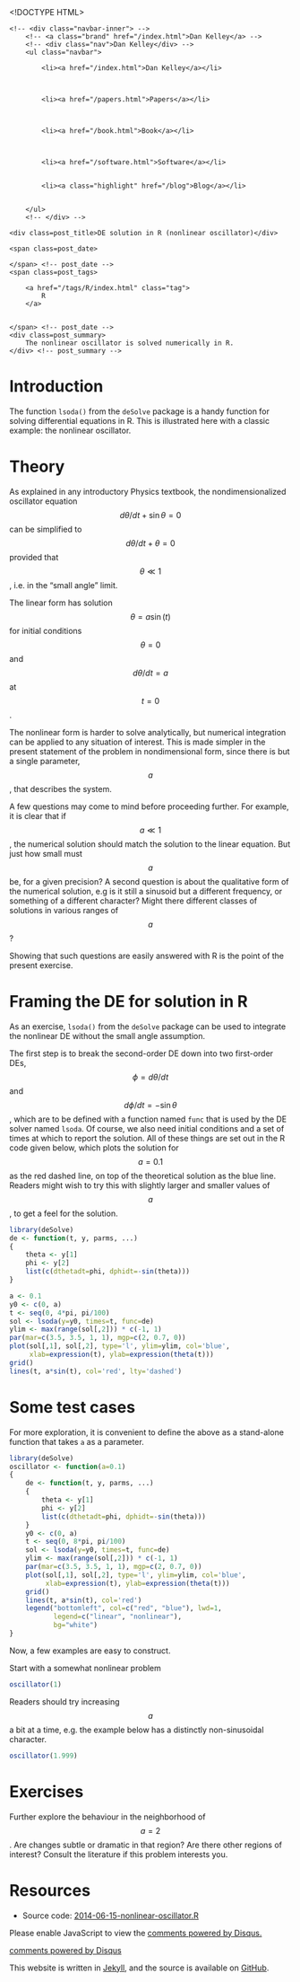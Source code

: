 <!DOCTYPE HTML>
<html>
<head>
<link rel='stylesheet' type='text/css' href='/css/syntax.css' />
<link rel='stylesheet' type='text/css' href='/css/style.css' />
<meta charset="UTF-8">
<title>DE solution in R (nonlinear oscillator)</title>
</head>

<body>
<div class="navbar">
    <!-- <div class="navbar-inner"> -->
        <!-- <a class="brand" href="/index.html">Dan Kelley</a> -->
        <!-- <div class="nav">Dan Kelley</div> -->
        <ul class="navbar">
            
            <li><a href="/index.html">Dan Kelley</a></li>
            

            
            <li><a href="/papers.html">Papers</a></li>
            

            
            <li><a href="/book.html">Book</a></li>
            

            
            <li><a href="/software.html">Software</a></li>
            
            
            <li><a class="highlight" href="/blog">Blog</a></li>
            

        </ul>
        <!-- </div> -->
</div>

<div id="content">
    
<script type="text/javascript" src="http://cdn.mathjax.org/mathjax/latest/MathJax.js?config=TeX-AMS-MML_HTMLorMML"> </script>





<!-- <div class="span8"> -->

<div class=topnav>

<!-- | <a href='/blog'>Home</a> | -->

</div> <!-- topnav -->


<div class="page-header">

    <div class=post_title>DE solution in R (nonlinear oscillator)</div>
<!-- </div> --> <!-- span8 -->

<!-- <div class="span4"> -->

<div class=slug>
    <span class=post_date>
        
    </span> <!-- post_date -->
    <span class=post_tags>
        
        <a href="/tags/R/index.html" class="tag">
            R
        </a>
        
        
    </span> <!-- post_date -->
    <div class=post_summary>
        The nonlinear oscillator is solved numerically in R.
    </div> <!-- post_summary -->
</div> <!-- slug -->

<!-- </div> -->
<!-- span4 -->
</div> <!-- page-header -->



# Introduction

The function ``lsoda()`` from the ``deSolve`` package is a handy function for
solving differential equations in R.  This is illustrated here with a classic
example: the nonlinear oscillator.

# Theory

As explained in any introductory Physics textbook, the nondimensionalized
oscillator equation $$d\theta/dt + \sin\theta = 0$$ can be simplified to
$$d\theta/dt + \theta = 0$$ provided that $$\theta \ll 1$$, i.e. in the "small
angle" limit.  

The linear form has solution $$\theta = a \sin(t)$$ for initial conditions
$$\theta=0$$ and $$d\theta/dt=a$$ at $$t=0$$.

The nonlinear form is harder to solve analytically, but numerical integration
can be applied to any situation of interest.  This is made simpler in the
present statement of the problem in nondimensional form, since there is but a
single parameter, $$a$$, that describes the system.

A few questions may come to mind before proceeding further.  For example, it is
clear that if $$a\ll 1$$, the numerical solution should match the solution to
the linear equation.  But just how small must $$a$$ be, for a given precision?
A second question is about the qualitative form of the numerical solution, e.g
is it still a sinusoid but a different frequency, or something of a different
character?  Might there different classes of solutions in various ranges of
$$a$$?

Showing that such questions are easily answered with R is the point of the
present exercise.

# Framing the DE for solution in R

As an exercise, ``lsoda()`` from the ``deSolve`` package can be used to
integrate the nonlinear DE without the small angle assumption.

The first step is to break the second-order DE down into two first-order DEs,
$$\phi = d\theta/dt$$ and $$d\phi/dt = -\sin\theta$$, which are to be defined
with a function named ``func`` that is used by the DE solver named ``lsoda``.
Of course, we also need initial conditions and a set of times at which to
report the solution.  All of these things are set out in the R code given
below, which plots the solution for $$a=0.1$$ as the red dashed line, on top of
the theoretical solution as the blue line.  Readers might wish to try this with
slightly larger and smaller values of $$a$$, to get a feel for the solution.


```r
library(deSolve)
de <- function(t, y, parms, ...)
{
    theta <- y[1]
    phi <- y[2]
    list(c(dthetadt=phi, dphidt=-sin(theta)))
}

a <- 0.1
y0 <- c(0, a)
t <- seq(0, 4*pi, pi/100)
sol <- lsoda(y=y0, times=t, func=de)
ylim <- max(range(sol[,2])) * c(-1, 1)
par(mar=c(3.5, 3.5, 1, 1), mgp=c(2, 0.7, 0))
plot(sol[,1], sol[,2], type='l', ylim=ylim, col='blue',
     xlab=expression(t), ylab=expression(theta(t)))
grid()
lines(t, a*sin(t), col='red', lty='dashed')
```

# Some test cases

For more exploration, it is convenient to define the above as a stand-alone
function that takes ``a`` as a parameter.

```r
library(deSolve)
oscillator <- function(a=0.1)
{
    de <- function(t, y, parms, ...)
    {
        theta <- y[1]
        phi <- y[2]
        list(c(dthetadt=phi, dphidt=-sin(theta)))
    }
    y0 <- c(0, a)
    t <- seq(0, 8*pi, pi/100)
    sol <- lsoda(y=y0, times=t, func=de)
    ylim <- max(range(sol[,2])) * c(-1, 1)
    par(mar=c(3.5, 3.5, 1, 1), mgp=c(2, 0.7, 0))
    plot(sol[,1], sol[,2], type='l', ylim=ylim, col='blue',
         xlab=expression(t), ylab=expression(theta(t)))
    grid()
    lines(t, a*sin(t), col='red')
    legend("bottomleft", col=c("red", "blue"), lwd=1,
           legend=c("linear", "nonlinear"),
           bg="white")
}
```

Now, a few examples are easy to construct.

Start with a somewhat nonlinear problem
```r
oscillator(1)
```

Readers should try increasing $$a$$ a bit at a time, e.g. the example below has
a distinctly non-sinusoidal character.
```r
oscillator(1.999)
```


# Exercises

Further explore the behaviour in the neighborhood of $$a=2$$.  Are changes
subtle or dramatic in that region?  Are there other regions of interest?
Consult the literature if this problem interests you.

# Resources


* Source code: [2014-06-15-nonlinear-oscillator.R](/assets/2014-06-15-nonlinear-oscillator.R)



<div id="disqus_thread"></div>
<script type="text/javascript">
/* * * CONFIGURATION VARIABLES: EDIT BEFORE PASTING INTO YOUR WEBPAGE * * */
var disqus_shortname = 'dankelleydalhousie'; // required: replace example with your forum shortname

/* * * DON'T EDIT BELOW THIS LINE * * */
(function() {
 var dsq = document.createElement('script'); dsq.type = 'text/javascript'; dsq.async = true;
 dsq.src = '//' + disqus_shortname + '.disqus.com/embed.js';
 (document.getElementsByTagName('head')[0] || document.getElementsByTagName('body')[0]).appendChild(dsq);
 })();
</script>
<noscript>Please enable JavaScript to view the <a href="http://disqus.com/?ref_noscript">comments powered by Disqus.</a></noscript>
<a href="http://disqus.com" class="dsq-brlink">comments powered by <span class="logo-disqus">Disqus</span></a>


</div>

<p class="footnote">This website is written in <a
href="http://jekyllrb.com">Jekyll</a>, and the source is available on <a
href="https://github.com/dankelley/dankelley.github.io">GitHub</a>.</p>

</body>
</html>

